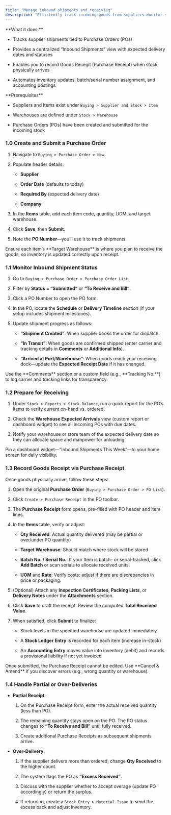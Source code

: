 ```yaml
---
title: "Manage inbound shipments and receiving"
description: "Efficiently track incoming goods from suppliers—monitor shipment status, record expected arrivals, and receive inventory into your warehouses—using the CGIC App."
---
```


<Card title="Overview" icon="sparkles">
  **What it does:**  

  - Tracks supplier shipments tied to Purchase Orders (POs)  

  - Provides a centralized “Inbound Shipments” view with expected delivery dates and statuses  

  - Enables you to record Goods Receipt (Purchase Receipt) when stock physically arrives  

  - Automates inventory updates, batch/serial number assignment, and accounting postings
</Card>

<Info>
  **Prerequisites**  

  - Suppliers and Items exist under `Buying > Supplier and Stock > Item`  

  - Warehouses are defined under `Stock > Warehouse`

  - Purchase Orders (POs) have been created and submitted for the incoming stock  
</Info>

### 1.0 Create and Submit a Purchase Order  

1. Navigate to `Buying > Purchase Order > New.`  

2. Populate header details:  

   - **Supplier**  

   - **Order Date** (defaults to today)  

   - **Required By** (expected delivery date)  

   - **Company**  

3. In the **Items** table, add each item code, quantity, UOM, and target warehouse.  

4. Click **Save**, then **Submit**.  

5. Note the **PO Number**—you’ll use it to track shipments.  

<Tip>
  Ensure each item’s **Target Warehouse** is where you plan to receive the goods, so inventory is updated correctly upon receipt.
</Tip>

### 1.1 Monitor Inbound Shipment Status  

1. Go to `Buying > Purchase Order > Purchase Order List.`  

2. Filter by **Status = “Submitted”** or **“To Receive and Bill”**.  

3. Click a PO Number to open the PO form.  

4. In the PO, locate the **Schedule** or **Delivery Timeline** section (if your setup includes shipment milestones).  

5. Update shipment progress as follows:  

   - **“Shipment Created”**: When supplier books the order for dispatch.  

   - **“In Transit”**: When goods are confirmed shipped (enter carrier and tracking details in **Comments** or **Additional Info**).  

   - **“Arrived at Port/Warehouse”**: When goods reach your receiving dock—update the **Expected Receipt Date** if it has changed.  

<Tip>
  Use the **Comments** section or a custom field (e.g., **Tracking No.**) to log carrier and tracking links for transparency.
</Tip>

### 1.2 Prepare for Receiving  

1. Under `Stock > Reports > Stock Balance`, run a quick report for the PO’s items to verify current on-hand vs. ordered.  

2. Check the **Warehouse Expected Arrivals** view (custom report or dashboard widget) to see all incoming POs with due dates.  

3. Notify your warehouse or store team of the expected delivery date so they can allocate space and manpower for unloading.

<Tip>
  Pin a dashboard widget—“Inbound Shipments This Week”—to your home screen for daily visibility.
</Tip>

### 1.3 Record Goods Receipt via Purchase Receipt  

Once goods physically arrive, follow these steps:

1. Open the original **Purchase Order** (`Buying > Purchase Order > PO List`).  

2. Click `Create > Purchase Receipt` in the PO toolbar.  

3. The **Purchase Receipt** form opens, pre-filled with PO header and item lines.  

4. In the **Items** table, verify or adjust:  

   - **Qty Received**: Actual quantity delivered (may be partial or over/under PO quantity)  

   - **Target Warehouse**: Should match where stock will be stored  

   - **Batch No. / Serial No.**: If your Item is batch- or serial-tracked, click **Add Batch** or scan serials to allocate received units.  

   - **UOM** and **Rate**: Verify costs; adjust if there are discrepancies in price or packaging.  

5. (Optional) Attach any **Inspection Certificates**, **Packing Lists**, or **Delivery Notes** under the **Attachments** section.  

6. Click **Save** to draft the receipt. Review the computed **Total Received Value**.  

7. When satisfied, click **Submit** to finalize:  

   - Stock levels in the specified warehouse are updated immediately  

   - A **Stock Ledger Entry** is recorded for each item (increase in-stock)  

   - An **Accounting Entry** moves value into inventory (debit) and records a provisional liability if not yet invoiced  

<Warning>
  Once submitted, the Purchase Receipt cannot be edited. Use **Cancel & Amend** if you discover errors (e.g., wrong quantity or warehouse).
</Warning>

### 1.4 Handle Partial or Over-Deliveries  

- **Partial Receipt**:  

  1. On the Purchase Receipt form, enter the actual received quantity (less than PO).  

  2. The remaining quantity stays open on the PO. The PO status changes to **“To Receive and Bill”** until fully received.  

  3. Create additional Purchase Receipts as subsequent shipments arrive.

- **Over-Delivery**:  

  1. If the supplier delivers more than ordered, change **Qty Received** to the higher count.  

  2. The system flags the PO as **“Excess Received”**.  

  3. Discuss with the supplier whether to accept overage (update PO accordingly) or return the surplus.  

  4. If returning, create a `Stock Entry > Material Issue` to send the excess back and adjust inventory.